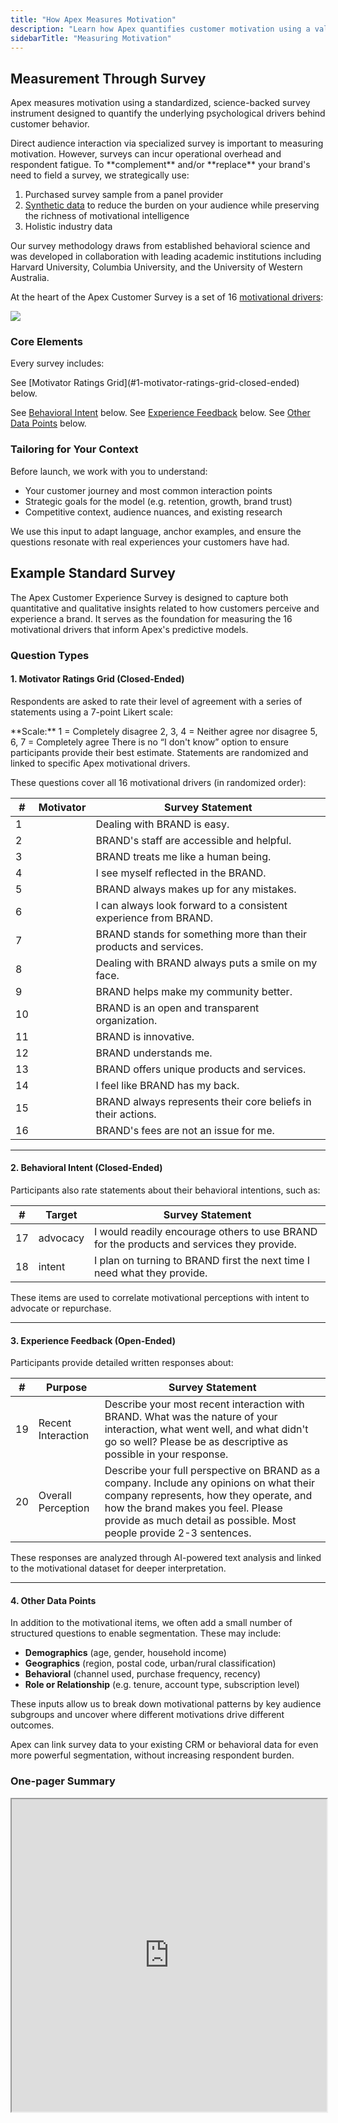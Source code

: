 ```yaml
---
title: "How Apex Measures Motivation"
description: "Learn how Apex quantifies customer motivation using a validated, behavioral-science-backed survey approach."
sidebarTitle: "Measuring Motivation"
---
```



## Measurement Through Survey


Apex measures motivation using a standardized, science-backed survey instrument designed to quantify the underlying psychological drivers behind customer behavior.

<Tip>
Direct audience interaction via specialized survey is important to measuring motivation. However, surveys can incur operational overhead and respondent fatigue. To **complement** and/or **replace** your brand's need to field a survey, we strategically use:

1. Purchased survey sample from a panel provider
1. [Synthetic data](/methodology/synthetic_data) to reduce the burden on your audience while preserving the richness of motivational intelligence
1. Holistic industry data
</Tip>

Our survey methodology draws from established behavioral science and was developed in collaboration with leading academic institutions including Harvard University, Columbia University, and the University of Western Australia.

At the heart of the Apex Customer Survey is a set of 16 [motivational drivers](/motivations/overview):

<Frame>
<img src="/images/motivator-circle.jpg"/>
</Frame>

### Core Elements

Every survey includes:

<Steps>
<Step title="A randomized grid of statements linked to our 16 motivational drivers"> See [Motivator Ratings Grid](#1-motivator-ratings-grid-closed-ended) below.</Step>

<Step title="Questions that measure advocacy and intent to repurchase."> See [Behavioral Intent](#2-behavioral-intent-closed-ended) below.</Step>
<Step title="Open-ended prompts to gather descriptive experience feedback."> See [Experience Feedback](#3-experience-feedback-open-ended) below.</Step>
<Step title="Any other contextual questions that provide segmentation (e.g. age, gender, income, etc.)."> See [Other Data Points](#4-other-data-points) below.</Step>
</Steps>

### Tailoring for Your Context

Before launch, we work with you to understand:

- Your customer journey and most common interaction points
- Strategic goals for the model (e.g. retention, growth, brand trust)
- Competitive context, audience nuances, and existing research

We use this input to adapt language, anchor examples, and ensure the questions resonate with real experiences your customers have had.

## Example Standard Survey

The Apex Customer Experience Survey is designed to capture both quantitative and qualitative insights related to how customers perceive and experience a brand. It serves as the foundation for measuring the 16 motivational drivers that inform Apex's predictive models.

### Question Types

#### 1. Motivator Ratings Grid (Closed-Ended)

Respondents are asked to rate their level of agreement with a series of statements using a 7-point Likert scale:

<Info>
**Scale:**  
1 = Completely disagree  
2, 3, 4 = Neither agree nor disagree  
5, 6, 7 = Completely agree
</Info>

<Note>
There is no “I don't know” option to ensure participants provide their best estimate.
</Note>

<Note>
Statements are randomized and linked to specific Apex motivational drivers. 
</Note>

These questions cover all 16 motivational drivers (in randomized order):


| # | Motivator | Survey Statement |
|---|-----------|------------------|
| 1 | <Motivator name="uncomplicated" /> | Dealing with BRAND is easy. |
| 2 | <Motivator name="responsive" /> | BRAND's staff are accessible and helpful. |
| 3 | <Motivator name="respectful" /> | BRAND treats me like a human being. |
| 4 | <Motivator name="relatable" /> | I see myself reflected in the BRAND. |
| 5 | <Motivator name="principled" /> | BRAND always makes up for any mistakes. |
| 6 | <Motivator name="predictable" /> | I can always look forward to a consistent experience from BRAND. |
| 7 | <Motivator name="meaningful" /> | BRAND stands for something more than their products and services. |
| 8 | <Motivator name="joyful" /> | Dealing with BRAND always puts a smile on my face. |
| 9 | <Motivator name="involved" /> | BRAND helps make my community better. |
| 10 | <Motivator name="honest" /> | BRAND is an open and transparent organization. |
| 11 | <Motivator name="forward-thinking" /> | BRAND is innovative. |
| 12 | <Motivator name="empathetic" /> | BRAND understands me. |
| 13 | <Motivator name="distinct" /> | BRAND offers unique products and services. |
| 14 | <Motivator name="dependable" /> | I feel like BRAND has my back. |
| 15 | <Motivator name="authentic" /> | BRAND always represents their core beliefs in their actions. |
| 16 | <Motivator name="affordable" /> | BRAND's fees are not an issue for me. |

---

#### 2. Behavioral Intent (Closed-Ended)

Participants also rate statements about their behavioral intentions, such as:

| # | Target | Survey Statement |
|---|-----------|------------------|
| 17 | advocacy | I would readily encourage others to use BRAND for the products and services they provide. |
| 18 | intent | I plan on turning to BRAND first the next time I need what they provide. |

<Info>
These items are used to correlate motivational perceptions with intent to advocate or repurchase.
</Info>

---

#### 3. Experience Feedback (Open-Ended)

Participants provide detailed written responses about:

| # | Purpose | Survey Statement |
|---|-----------|------------------|
| 19 | Recent Interaction | Describe your most recent interaction with BRAND. What was the nature of your interaction, what went well, and what didn't go so well? Please be as descriptive as possible in your response. |
| 20 | Overall Perception | Describe your full perspective on BRAND as a company. Include any opinions on what their company represents, how they operate, and how the brand makes you feel. Please provide as much detail as possible. Most people provide 2-3 sentences. |

<Note>
These responses are analyzed through AI-powered text analysis and linked to the motivational dataset for deeper interpretation.
</Note>

---

#### 4. Other Data Points

In addition to the motivational items, we often add a small number of structured questions to enable segmentation. These may include:

- **Demographics** (age, gender, household income)
- **Geographics** (region, postal code, urban/rural classification)
- **Behavioral** (channel used, purchase frequency, recency)
- **Role or Relationship** (e.g. tenure, account type, subscription level)

These inputs allow us to break down motivational patterns by key audience subgroups and uncover where different motivations drive different outcomes.

<Tip>
Apex can link survey data to your existing CRM or behavioral data for even more powerful segmentation, without increasing respondent burden.
</Tip>

### One-pager Summary

<iframe src="https://apexscore.ai/apex-standard-customer-survey/" width="100%" height="500px" />

## Survey Deployment

Because we are not a survey platform, we are agnostic to the method of survey deployment. We can talk about your existing tools and processes and help you find the best fit for your needs.

Some options include:

* We handle everything turn-key
* Our survey is inserted into an existing workflow or brand tracker cadence you have
* We purchase survey sample from one of our trusted partners